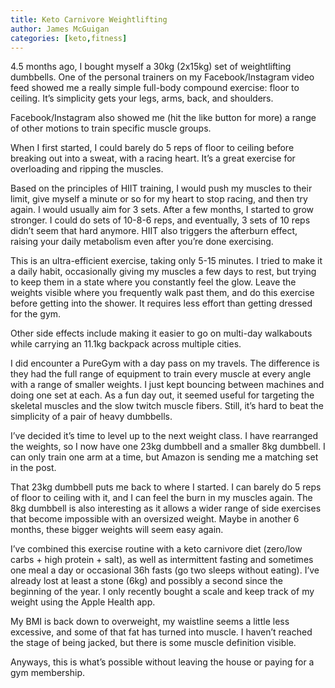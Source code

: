 ```yaml
---
title: Keto Carnivore Weightlifting
author: James McGuigan
categories: [keto,fitness]
---
```


4.5 months ago, I bought myself a 30kg (2x15kg) set of weightlifting dumbbells. One of the personal trainers on my Facebook/Instagram video feed showed me a really simple full-body compound exercise: floor to ceiling. It’s simplicity gets your legs, arms, back, and shoulders.

Facebook/Instagram also showed me (hit the like button for more) a range of other motions to train specific muscle groups.

When I first started, I could barely do 5 reps of floor to ceiling before breaking out into a sweat, with a racing heart. It's a great exercise for overloading and ripping the muscles.

Based on the principles of HIIT training, I would push my muscles to their limit, give myself a minute or so for my heart to stop racing, and then try again. I would usually aim for 3 sets. After a few months, I started to grow stronger. I could do sets of 10-8-6 reps, and eventually, 3 sets of 10 reps didn’t seem that hard anymore. HIIT also triggers the afterburn effect, raising your daily metabolism even after you're done exercising.

This is an ultra-efficient exercise, taking only 5-15 minutes. I tried to make it a daily habit, occasionally giving my muscles a few days to rest, but trying to keep them in a state where you constantly feel the glow. Leave the weights visible where you frequently walk past them, and do this exercise before getting into the shower. It requires less effort than getting dressed for the gym.

Other side effects include making it easier to go on multi-day walkabouts while carrying an 11.1kg backpack across multiple cities.

I did encounter a PureGym with a day pass on my travels. The difference is they had the full range of equipment to train every muscle at every angle with a range of smaller weights. I just kept bouncing between machines and doing one set at each. As a fun day out, it seemed useful for targeting the skeletal muscles and the slow twitch muscle fibers. Still, it’s hard to beat the simplicity of a pair of heavy dumbbells.

I’ve decided it’s time to level up to the next weight class. I have rearranged the weights, so I now have one 23kg dumbbell and a smaller 8kg dumbbell. I can only train one arm at a time, but Amazon is sending me a matching set in the post.

That 23kg dumbbell puts me back to where I started. I can barely do 5 reps of floor to ceiling with it, and I can feel the burn in my muscles again. The 8kg dumbbell is also interesting as it allows a wider range of side exercises that become impossible with an oversized weight. Maybe in another 6 months, these bigger weights will seem easy again.

I’ve combined this exercise routine with a keto carnivore diet (zero/low carbs + high protein + salt), as well as intermittent fasting and sometimes one meal a day or occasional 36h fasts (go two sleeps without eating). I've already lost at least a stone (6kg) and possibly a second since the beginning of the year. I only recently bought a scale and keep track of my weight using the Apple Health app.

My BMI is back down to overweight, my waistline seems a little less excessive, and some of that fat has turned into muscle. I haven’t reached the stage of being jacked, but there is some muscle definition visible.

Anyways, this is what's possible without leaving the house or paying for a gym membership.